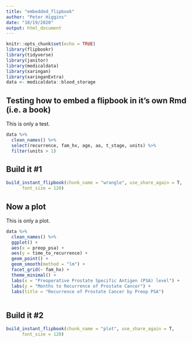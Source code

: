 ```yaml
---
title: "embedded_flipbook"
author: "Peter Higgins"
date: "10/19/2020"
output: html_document
---
```


```r
knitr::opts_chunk$set(echo = TRUE)
library(flipbookr)
library(tidyverse)
library(janitor)
library(medicaldata)
library(xaringan)
library(xaringanExtra)
data <- medicaldata::blood_storage
```

## Testing how to embed a flipbook in it's own Rmd (i.e. a book)

This is only a test.

```r
data %>% 
  clean_names() %>% 
  select(recurrence, fam_hx, age, aa, t_stage, units) %>% 
  filter(units > 1)
```

## Build it #1

```r
build_instant_flipbook(chunk_name = "wrangle", use_share_again = T,
      font_size = 120)
```

## Now a plot

This is only a plot.

```r
data %>% 
  clean_names() %>% 
  ggplot() +
  aes(x = preop_psa) +
  aes(y = time_to_recurrence) + 
  geom_point() +
  geom_smooth(method = "lm") +
  facet_grid(~ fam_hx) + 
  theme_minimal() +
  labs(x = "Preoperative Prostate Specific Antigen (PSA) level") +
  labs(y = "Months to Recurrence of Prostate Cancer") +
  labs(title = "Recurrence of Prostate Cancer by Preop PSA")
  
```

## Build it #2

```r
build_instant_flipbook(chunk_name = "plot", use_share_again = T,
      font_size = 120)
```
